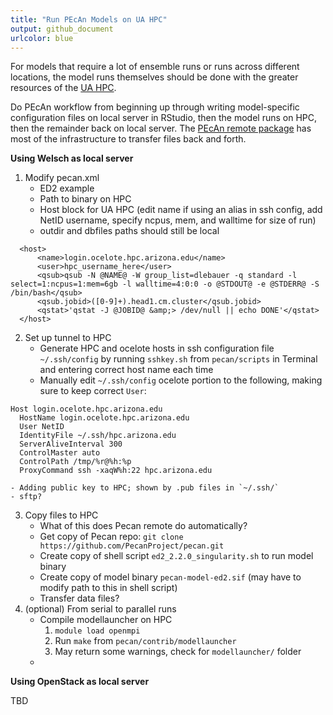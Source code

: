```yaml
---
title: "Run PEcAn Models on UA HPC"
output: github_document
urlcolor: blue
---
```


For models that require a lot of ensemble runs or runs across different locations, the model runs themselves should be done with the greater resources of the [UA HPC](https://it.arizona.edu/service/high-performance-computing). 


Do PEcAn workflow from beginning up through writing model-specific configuration files on local server in RStudio, then the model runs on HPC, then the remainder back on local server. The [PEcAn remote package](https://github.com/PecanProject/pecan/tree/develop/base/remote) has most of the infrastructure to transfer files back and forth. 

**Using Welsch as local server**

1. Modify pecan.xml
    - ED2 example
    - Path to binary on HPC
    - Host block for UA HPC (edit name if using an alias in ssh config, add NetID username, specify ncpus, mem, and walltime for size of run)
    - outdir and dbfiles paths should still be local 

```
  <host>
      <name>login.ocelote.hpc.arizona.edu</name>
      <user>hpc_username_here</user>
      <qsub>qsub -N @NAME@ -W group_list=dlebauer -q standard -l select=1:ncpus=1:mem=6gb -l walltime=4:0:0 -o @STDOUT@ -e @STDERR@ -S /bin/bash</qsub>
      <qsub.jobid>([0-9]+).head1.cm.cluster</qsub.jobid>
      <qstat>'qstat -J @JOBID@ &amp;> /dev/null || echo DONE'</qstat>
  </host>
```

2. Set up tunnel to HPC
    - Generate HPC and ocelote hosts in ssh configuration file `~/.ssh/config` by running `sshkey.sh` from `pecan/scripts` in Terminal and entering correct host name each time
    - Manually edit `~/.ssh/config` ocelote portion to the following, making sure to keep correct `User`:

```
Host login.ocelote.hpc.arizona.edu
  HostName login.ocelote.hpc.arizona.edu
  User NetID
  IdentityFile ~/.ssh/hpc.arizona.edu
  ServerAliveInterval 300
  ControlMaster auto 
  ControlPath /tmp/%r@%h:%p
  ProxyCommand ssh -xaqW%h:22 hpc.arizona.edu
```

    - Adding public key to HPC; shown by .pub files in `~/.ssh/` 
    - sftp?

3. Copy files to HPC
    - What of this does Pecan remote do automatically?
    - Get copy of Pecan repo: `git clone https://github.com/PecanProject/pecan.git` 
    - Create copy of shell script `ed2_2.2.0_singularity.sh` to run model binary
    - Create copy of model binary `pecan-model-ed2.sif` (may have to modify path to this in shell script)
    - Transfer data files? 

4. (optional) From serial to parallel runs
    - Compile modellauncher on HPC
        1. `module load openmpi`
        2. Run `make` from `pecan/contrib/modellauncher`
        3. May return some warnings, check for `modellauncher/` folder
    - 



**Using OpenStack as local server**

TBD

